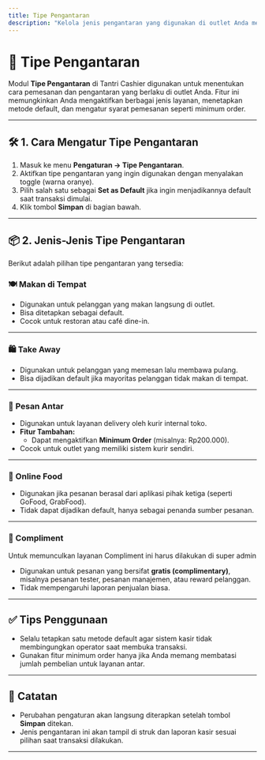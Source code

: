 ```yaml
---
title: Tipe Pengantaran
description: "Kelola jenis pengantaran yang digunakan di outlet Anda melalui pengaturan Tipe Pengantaran Tantri Cashier"
---
```


# 🚚 Tipe Pengantaran

Modul **Tipe Pengantaran** di Tantri Cashier digunakan untuk menentukan cara pemesanan dan pengantaran yang berlaku di outlet Anda. Fitur ini memungkinkan Anda mengaktifkan berbagai jenis layanan, menetapkan metode default, dan mengatur syarat pemesanan seperti minimum order.

---

## 🛠️ 1. Cara Mengatur Tipe Pengantaran

1. Masuk ke menu **Pengaturan → Tipe Pengantaran**.
2. Aktifkan tipe pengantaran yang ingin digunakan dengan menyalakan toggle (warna oranye).
3. Pilih salah satu sebagai **Set as Default** jika ingin menjadikannya default saat transaksi dimulai.
4. Klik tombol **Simpan** di bagian bawah.

---

## 📦 2. Jenis-Jenis Tipe Pengantaran

Berikut adalah pilihan tipe pengantaran yang tersedia:

### 🍽️ Makan di Tempat

- Digunakan untuk pelanggan yang makan langsung di outlet.
- Bisa ditetapkan sebagai default.
- Cocok untuk restoran atau café dine-in.

---

### 🛍️ Take Away

- Digunakan untuk pelanggan yang memesan lalu membawa pulang.
- Bisa dijadikan default jika mayoritas pelanggan tidak makan di tempat.

---

### 🛵 Pesan Antar

- Digunakan untuk layanan delivery oleh kurir internal toko.
- **Fitur Tambahan:**
  - Dapat mengaktifkan **Minimum Order** (misalnya: Rp200.000).
- Cocok untuk outlet yang memiliki sistem kurir sendiri.

---

### 🍔 Online Food

- Digunakan jika pesanan berasal dari aplikasi pihak ketiga (seperti GoFood, GrabFood).
- Tidak dapat dijadikan default, hanya sebagai penanda sumber pesanan.

---

### 🎁 Compliment

Untuk memunculkan layanan Compliment ini harus dilakukan di super admin

- Digunakan untuk pesanan yang bersifat **gratis (complimentary)**, misalnya pesanan tester, pesanan manajemen, atau reward pelanggan.
- Tidak mempengaruhi laporan penjualan biasa.

---

## ✅ Tips Penggunaan

- Selalu tetapkan satu metode default agar sistem kasir tidak membingungkan operator saat membuka transaksi.
- Gunakan fitur minimum order hanya jika Anda memang membatasi jumlah pembelian untuk layanan antar.

---

## 📌 Catatan

- Perubahan pengaturan akan langsung diterapkan setelah tombol **Simpan** ditekan.
- Jenis pengantaran ini akan tampil di struk dan laporan kasir sesuai pilihan saat transaksi dilakukan.

---
